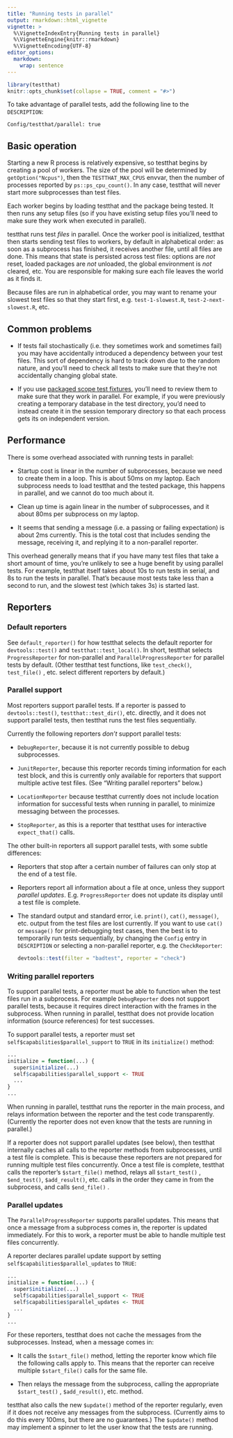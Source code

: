 ```yaml
---
title: "Running tests in parallel"
output: rmarkdown::html_vignette
vignette: >
  %\VignetteIndexEntry{Running tests in parallel}
  %\VignetteEngine{knitr::rmarkdown}
  %\VignetteEncoding{UTF-8}
editor_options:
  markdown:
    wrap: sentence
---
```


```r
library(testthat)
knitr::opts_chunk$set(collapse = TRUE, comment = "#>")
```

To take advantage of parallel tests, add the following line to the `DESCRIPTION`:

    Config/testthat/parallel: true

## Basic operation

Starting a new R process is relatively expensive, so testthat begins by creating a pool of workers.
The size of the pool will be determined by `getOption("Ncpus")`, then the `TESTTHAT_MAX_CPUS` envvar, then the number of processes reported by `ps::ps_cpu_count()`.
In any case, testthat will never start more subprocesses than test files.

Each worker begins by loading testthat and the package being tested.
It then runs any setup files (so if you have existing setup files you'll need to make sure they work when executed in parallel).

testthat runs test *files* in parallel.
Once the worker pool is initialized, testthat then starts sending test files to workers, by default in alphabetical order: as soon as a subprocess has finished, it receives another file, until all files are done.
This means that state is persisted across test files: options are *not* reset, loaded packages are *not* unloaded, the global environment is *not* cleared, etc.
You are responsible for making sure each file leaves the world as it finds it.

Because files are run in alphabetical order, you may want to rename your slowest test files so that they start first, e.g. `test-1-slowest.R`, `test-2-next-slowest.R`, etc.

## Common problems

-   If tests fail stochastically (i.e. they sometimes work and sometimes fail) you may have accidentally introduced a dependency between your test files.
    This sort of dependency is hard to track down due to the random nature, and you'll need to check all tests to make sure that they're not accidentally changing global state.

-   If you use [packaged scope test fixtures](https://testthat.r-lib.org/articles/test-fixtures.html#package), you'll need to review them to make sure that they work in parallel.
    For example, if you were previously creating a temporary database in the test directory, you'd need to instead create it in the session temporary directory so that each process gets its on independent version.

## Performance

There is some overhead associated with running tests in parallel:

-   Startup cost is linear in the number of subprocesses, because we need to create them in a loop.
    This is about 50ms on my laptop.
    Each subprocess needs to load testthat and the tested package, this happens in parallel, and we cannot do too much about it.

-   Clean up time is again linear in the number of subprocesses, and it about 80ms per subprocess on my laptop.

-   It seems that sending a message (i.e. a passing or failing expectation) is about 2ms currently.
    This is the total cost that includes sending the message, receiving it, and replying it to a non-parallel reporter.

This overhead generally means that if you have many test files that take a short amount of time, you're unlikely to see a huge benefit by using parallel tests.
For example, testthat itself takes about 10s to run tests in serial, and 8s to run the tests in parallel.
That's because most tests take less than a second to run, and the slowest test (which takes 3s) is started last.

## Reporters

### Default reporters

See `default_reporter()` for how testthat selects the default reporter for `devtools::test()` and `testthat::test_local()`.
In short, testthat selects `ProgressReporter` for non-parallel and `ParallelProgressReporter` for parallel tests by default.
(Other testthat test functions, like `test_check()`, `test_file()` , etc. select different reporters by default.)

### Parallel support

Most reporters support parallel tests.
If a reporter is passed to `devtools::test()`, `testthat::test_dir()`, etc. directly, and it does not support parallel tests, then testthat runs the test files sequentially.

Currently the following reporters *don't* support parallel tests:

-   `DebugReporter`, because it is not currently possible to debug subprocesses.

-   `JunitReporter`, because this reporter records timing information for each test block, and this is currently only available for reporters that support multiple active test files.
    (See "Writing parallel reporters" below.)

-   `LocationReporter` because testthat currently does not include location information for successful tests when running in parallel, to minimize messaging between the processes.

-   `StopReporter`, as this is a reporter that testthat uses for interactive `expect_that()` calls.

The other built-in reporters all support parallel tests, with some subtle differences:

-   Reporters that stop after a certain number of failures can only stop at the end of a test file.

-   Reporters report all information about a file at once, unless they support *parallel updates*.
    E.g.
    `ProgressReporter` does not update its display until a test file is complete.

-   The standard output and standard error, i.e. `print()`, `cat()`, `message()`, etc. output from the test files are lost currently.
    If you want to use `cat()` or `message()` for print-debugging test cases, then the best is to temporarily run tests sequentially, by changing the `Config` entry in `DESCRIPTION` or selecting a non-parallel reporter, e.g. the `CheckReporter`:

    ``` .r
    devtools::test(filter = "badtest", reporter = "check")
    ```

### Writing parallel reporters

To support parallel tests, a reporter must be able to function when the test files run in a subprocess.
For example `DebugReporter` does not support parallel tests, because it requires direct interaction with the frames in the subprocess.
When running in parallel, testthat does not provide location information (source references) for test successes.

To support parallel tests, a reporter must set `self$capabilities$parallel_support` to `TRUE` in its `initialize()` method:

``` .r
...
initialize = function(...) {
  super$initialize(...)
  self$capabilities$parallel_support <- TRUE
  ...
}
...
```

When running in parallel, testthat runs the reporter in the main process, and relays information between the reporter and the test code transparently.
(Currently the reporter does not even know that the tests are running in parallel.)

If a reporter does not support parallel updates (see below), then testthat internally caches all calls to the reporter methods from subprocesses, until a test file is complete.
This is because these reporters are not prepared for running multiple test files concurrently.
Once a test file is complete, testthat calls the reporter's `$start_file()` method, relays all `$start_test()` , `$end_test()`, `$add_result()`, etc. calls in the order they came in from the subprocess, and calls `$end_file()` .

### Parallel updates

The `ParallelProgressReporter` supports parallel updates.
This means that once a message from a subprocess comes in, the reporter is updated immediately.
For this to work, a reporter must be able to handle multiple test files concurrently.

A reporter declares parallel update support by setting `self$capabilities$parallel_updates` to `TRUE`:

``` .r
...
initialize = function(...) {
  super$initialize(...)
  self$capabilities$parallel_support <- TRUE
  self$capabilities$parallel_updates <- TRUE
  ...
}
...
```

For these reporters, testthat does not cache the messages from the subprocesses.
Instead, when a message comes in:

-   It calls the `$start_file()` method, letting the reporter know which file the following calls apply to.
    This means that the reporter can receive multiple `$start_file()` calls for the same file.

-   Then relays the message from the subprocess, calling the appropriate `$start_test()` , `$add_result()`, etc. method.

testthat also calls the new `$update()` method of the reporter regularly, even if it does not receive any messages from the subprocess.
(Currently aims to do this every 100ms, but there are no guarantees.) The `$update()` method may implement a spinner to let the user know that the tests are running.
